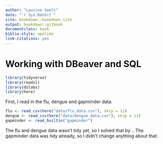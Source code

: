 ```yaml
---
author: "Laurine Seelt"
date: "`r Sys.Date()`"
site: bookdown::bookdown_site
output: bookdown::gitbook
documentclass: book
biblio-style: apalike
link-citations: yes
---
```


# Working with DBeaver and SQL

```r
library(tidyverse)
library(readxl)
library(dslabs)
library(here)
```

First, I read in the flu, dengue and gapminder data.
<br>
```r
flu <- read_csv(here("data/flu_data.csv"), skip = 11)
dengue <- read_csv(here("data/dengue_data.csv"), skip = 11)
gapminder <- read_builtin("gapminder")
```

The flu and dengue data wasn't tidy yet, so I solved that by ..
The gapminder data was tidy already, so I didn't change anything about that.
<br>
```r

```

